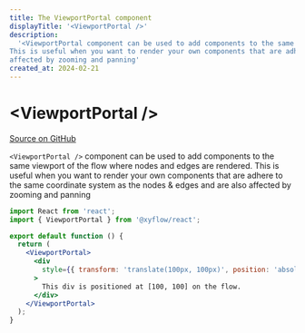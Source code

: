 ```yaml
---
title: The ViewportPortal component
displayTitle: '<ViewportPortal />'
description:
  '<ViewportPortal component can be used to add components to the same viewport of the flow where nodes and edges are rendered.
This is useful when you want to render your own components that are adhere to the same coordinate system as the nodes & edges and are also
affected by zooming and panning'
created_at: 2024-02-21
---
```


# &lt;ViewportPortal />

[Source on GitHub](https://github.com/xyflow/xyflow/blob/v11/packages/core/src/components/EdgeLabelRenderer/index.tsx/#L9)

`<ViewportPortal />` component can be used to add components to the same viewport of the flow where nodes and edges are rendered.
This is useful when you want to render your own components that are adhere to the same coordinate system as the nodes & edges and are also
affected by zooming and panning

```jsx
import React from 'react';
import { ViewportPortal } from '@xyflow/react';

export default function () {
  return (
    <ViewportPortal>
      <div
        style={{ transform: 'translate(100px, 100px)', position: 'absolute' }}
      >
        This div is positioned at [100, 100] on the flow.
      </div>
    </ViewportPortal>
  );
}
```
